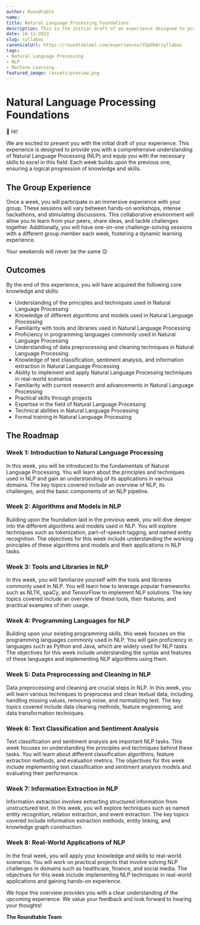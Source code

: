 ```yaml
---
author: Roundtable
name: 
title: Natural Language Processing Foundations
description: This is the initial draft of an experience designed to provide a comprehensive understanding of Natural Language Processing (NLP) and equip participants with the necessary skills to excel in this field. The experience includes weekly immersive sessions, hands-on workshops, hackathons, and discussions, as well as one-on-one challenge-solving sessions. By the end of the experience, participants will have acquired core knowledge and skills in NLP, including understanding principles and techniques, familiarity with tools and libraries, proficiency in programming languages, and the ability to implement NLP techniques in real-world scenarios.
date: 18-11-2023
slug: syllabus
canonicalUrl: https://roundtableml.com/experiences/YOpOkW/syllabus
tags:
- Natural Language Processing
- NLP
- Machine Learning
featured_image: /assets/preview.png
---
```


# Natural Language Processing Foundations

👋 Hi! 

We are excited to present you with the initial draft of your experience. This experience is designed to provide you with a comprehensive understanding of Natural Language Processing (NLP) and equip you with the necessary skills to excel in this field. Each week builds upon the previous one, ensuring a logical progression of knowledge and skills.

## The Group Experience

Once a week, you will participate in an immersive experience with your group. These sessions will vary between hands-on workshops, intense hackathons, and stimulating discussions. This collaborative environment will allow you to learn from your peers, share ideas, and tackle challenges together. Additionally, you will have one-on-one challenge-solving sessions with a different group member each week, fostering a dynamic learning experience.

Your weekends will never be the same 😉

## Outcomes

By the end of this experience, you will have acquired the following core knowledge and skills:

- Understanding of the principles and techniques used in Natural Language Processing
- Knowledge of different algorithms and models used in Natural Language Processing
- Familiarity with tools and libraries used in Natural Language Processing
- Proficiency in programming languages commonly used in Natural Language Processing
- Understanding of data preprocessing and cleaning techniques in Natural Language Processing
- Knowledge of text classification, sentiment analysis, and information extraction in Natural Language Processing
- Ability to implement and apply Natural Language Processing techniques in real-world scenarios
- Familiarity with current research and advancements in Natural Language Processing
- Practical skills through projects
- Expertise in the field of Natural Language Processing
- Technical abilities in Natural Language Processing
- Formal training in Natural Language Processing

## The Roadmap

### Week 1: Introduction to Natural Language Processing
In this week, you will be introduced to the fundamentals of Natural Language Processing. You will learn about the principles and techniques used in NLP and gain an understanding of its applications in various domains. The key topics covered include an overview of NLP, its challenges, and the basic components of an NLP pipeline.

### Week 2: Algorithms and Models in NLP
Building upon the foundation laid in the previous week, you will dive deeper into the different algorithms and models used in NLP. You will explore techniques such as tokenization, part-of-speech tagging, and named entity recognition. The objectives for this week include understanding the working principles of these algorithms and models and their applications in NLP tasks.

### Week 3: Tools and Libraries in NLP
In this week, you will familiarize yourself with the tools and libraries commonly used in NLP. You will learn how to leverage popular frameworks such as NLTK, spaCy, and TensorFlow to implement NLP solutions. The key topics covered include an overview of these tools, their features, and practical examples of their usage.

### Week 4: Programming Languages for NLP
Building upon your existing programming skills, this week focuses on the programming languages commonly used in NLP. You will gain proficiency in languages such as Python and Java, which are widely used for NLP tasks. The objectives for this week include understanding the syntax and features of these languages and implementing NLP algorithms using them.

### Week 5: Data Preprocessing and Cleaning in NLP
Data preprocessing and cleaning are crucial steps in NLP. In this week, you will learn various techniques to preprocess and clean textual data, including handling missing values, removing noise, and normalizing text. The key topics covered include data cleaning methods, feature engineering, and data transformation techniques.

### Week 6: Text Classification and Sentiment Analysis
Text classification and sentiment analysis are important NLP tasks. This week focuses on understanding the principles and techniques behind these tasks. You will learn about different classification algorithms, feature extraction methods, and evaluation metrics. The objectives for this week include implementing text classification and sentiment analysis models and evaluating their performance.

### Week 7: Information Extraction in NLP
Information extraction involves extracting structured information from unstructured text. In this week, you will explore techniques such as named entity recognition, relation extraction, and event extraction. The key topics covered include information extraction methods, entity linking, and knowledge graph construction.

### Week 8: Real-World Applications of NLP
In the final week, you will apply your knowledge and skills to real-world scenarios. You will work on practical projects that involve solving NLP challenges in domains such as healthcare, finance, and social media. The objectives for this week include implementing NLP techniques in real-world applications and gaining hands-on experience.

We hope this overview provides you with a clear understanding of the upcoming experience. We value your feedback and look forward to hearing your thoughts!

**The Roundtable Team**